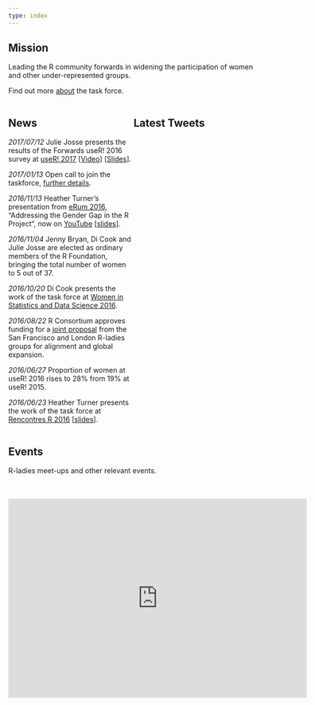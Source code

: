 ```yaml
---
type: index
---
```


## Mission

Leading the R community forwards in widening the participation of women and other under-represented groups.

Find out more [about](about) the task force.

<div style = "display: flex; align-items: flexstart;">
<div style = "width:50%">
<!-- need to use <a></a> here as markdown href don't seem to work in div -->
## News

*2017/07/12* Julie Josse presents the results of the Forwards useR! 2016 survey at <a href="https://user2017.brussels/">useR! 2017</a> [[Video](https://channel9.msdn.com/events/useR-international-R-User-conferences/useR-International-R-User-2017-Conference/Diversity-of-the-R-Community?term=useR! diversity)] [[Slides](http://schd.ws/hosted_files/user2017/7d/useR%212017.pdf)].

*2017/01/13* Open call to join the taskforce, [further details](/blog/2017/01/13/call-to-join-forwards/).

*2016/11/13* Heather Turner's presentation from <a href="http://erum.ue.poznan.pl/">eRum 2016</a>, "Addressing the Gender Gap in the R Project", now on [YouTube](https://www.youtube.com/watch?v=fp6JY7cirww&list=PLCsJUtCRSFbejqCqAURNVOFFpoDCMeuO5) [[slides](http://rpubs.com/hturner/eRum2016)].

*2016/11/04* Jenny Bryan, Di Cook and Julie Josse are elected as ordinary members of the R Foundation, bringing the total number of women to 5 out of 37.

*2016/10/20* Di Cook presents the work of the task force at <a href="https://ww2.amstat.org/meetings/wsds/2016/onlineprogram/AbstractDetails.cfm?AbstractID=303353)">Women in Statistics and Data Science 2016</a>.

*2016/08/22* R Consortium approves funding for a <a href="https://www.r-consortium.org/blog/2016/08/22/the-r-consortium-funds-three-projects-in-july">joint proposal</a> from the San Francisco and London R-ladies groups for alignment and global expansion.

*2016/06/27* Proportion of women at useR! 2016 rises to 28% from 19% at useR! 2015.

*2016/06/23* Heather Turner presents the work of the task force at <a href="https://r2016-toulouse.sciencesconf.org/">Rencontres R 2016</a> [<a href="http://rpubs.com/hturner/RencontresR2016">slides</a>].
</div>
<!--https://dev.twitter.com/web/embedded-timelines/parameters -->
<!-- data-tweet-limit="3" -->
<div style = "width:50%">
## Latest Tweets
<a class="twitter-timeline" data-height = "500" data-theme="light" data-chrome="noheader" href="https://twitter.com/R_Forwards"></a> <script async src="https://platform.twitter.com/widgets.js" charset="utf-8"></script>
</div>
</div>

## Events

R-ladies meet-ups and other relevant events. 
      
<br>     
<iframe src="https://calendar.google.com/calendar/embed?title=FORWARDS%20calendar&amp;mode=AGENDA&amp;height=600&amp;wkst=1&amp;bgcolor=%23FFFFFF&amp;src=98i553ll9id8l35qmj5u05ui7o%40group.calendar.google.com&amp;&amp;src=3ahe2f1q4a3upfu8096g5odu0n5h8icp%40import.calendar.google.com&amp;color=%232952A3&amp;ctz=Australia%2FSydney" style="border-width: 0; display: block; margin: 0 auto;" width="600" height="400" frameborder="0" scrolling="no"></iframe>

 
